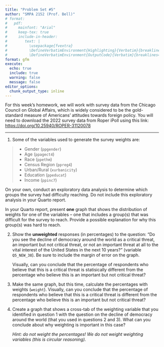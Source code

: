 ```yaml
---
title: "Problem Set #5"
author: "SMPA 2152 (Prof. Bell)"
# format:
#   pdf:
#     mainfont: "Arial"
#     keep-tex: true
#     include-in-header:
#        text: |
#          \usepackage{fvextra}
#          \DefineVerbatimEnvironment{Highlighting}{Verbatim}{breaklines=true, breakanywhere=true, breaksymbol=, breakanywheresymbolpre=,commandchars=\\\{\}}
#          \DefineVerbatimEnvironment{OutputCode}{Verbatim}{breaklines=true, breakanywhere=true, breaksymbol=, breakanywheresymbolpre=,commandchars=\\\{\}}
format: gfm
execute:
  echo: true
  include: true
  warning: false
  message: false
editor_options: 
  chunk_output_type: inline
---
```

\vspace{-3em}

For this week's homework, we will work with survey data from the Chicago Council on Global Affairs, which is widely considered to be the gold-standard measure of Americans' attitudes towards foreign policy. You will need to download the 2022 survey data from Roper iPoll using this link: [https://doi.org/10.25940/ROPER-31120078](https://doi.org/10.25940/ROPER-31120078)

---

1. Some of the variables used to generate the survey weights are:

> * Gender (`ppgender`)
> * Age (`ppagect4`)
> * Race (`ppethm`)
> * Census Region (`ppreg4`)
> * Urban/Rural (`xurbanicity`)
> * Education (`ppeducat`)
> * Income (`ppinc7`)

On your own, conduct an exploratory data analysis to determine which groups the survey had difficulty reaching. Do not include this exploratory analysis in your Quarto report.

In your Quarto report, present **one** graph that shows the distribution of weights for one of the variables -- one that includes a group(s) that was difficult for the survey to reach. Provide a possible explanation for why this group(s) was hard to reach.

2. Show the **unweighted** responses (in percentages) to the question: "Do you see the decline of democracy around the world as a critical threat, an important but not critical threat, or not an important threat at all to the vital interest of the United States in the next 10 years?" (variable `Q5_NEW_38`). Be sure to include the margin of error on the graph.

    Visually, can you conclude that the percentage of respondents who believe that this is a critical threat is statisically different from the percentage who believe this is an important but not critical threat?

3. Make the same graph, but this time, calculate the percentages with weights (`weight`). Visually, can you conclude that the percentage of respondents who believe that this is a critical threat is different from the percentage who believe this is an important but not critical threat?

4. Create a graph that shows a cross-tab of the weighting variable that you identified in question 1 with the question on the decline of democracy around the world (that you used in questions 2 and 3). What can you conclude about why weighting is important in this case?

    *Hint: do not weight the percentages! We do not weight weighting variables (this is circular reasoning).*